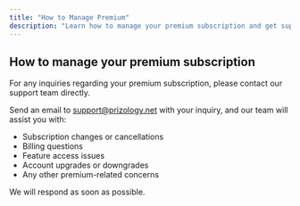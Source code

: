 ```yaml
---
title: "How to Manage Premium"
description: "Learn how to manage your premium subscription and get support."
---
```


## How to manage your premium subscription

For any inquiries regarding your premium subscription, please contact our support team directly.

Send an email to [support@prizology.net](mailto:support@prizology.net) with your inquiry, and our team will assist you with:

- Subscription changes or cancellations
- Billing questions
- Feature access issues
- Account upgrades or downgrades
- Any other premium-related concerns

We will respond as soon as possible.